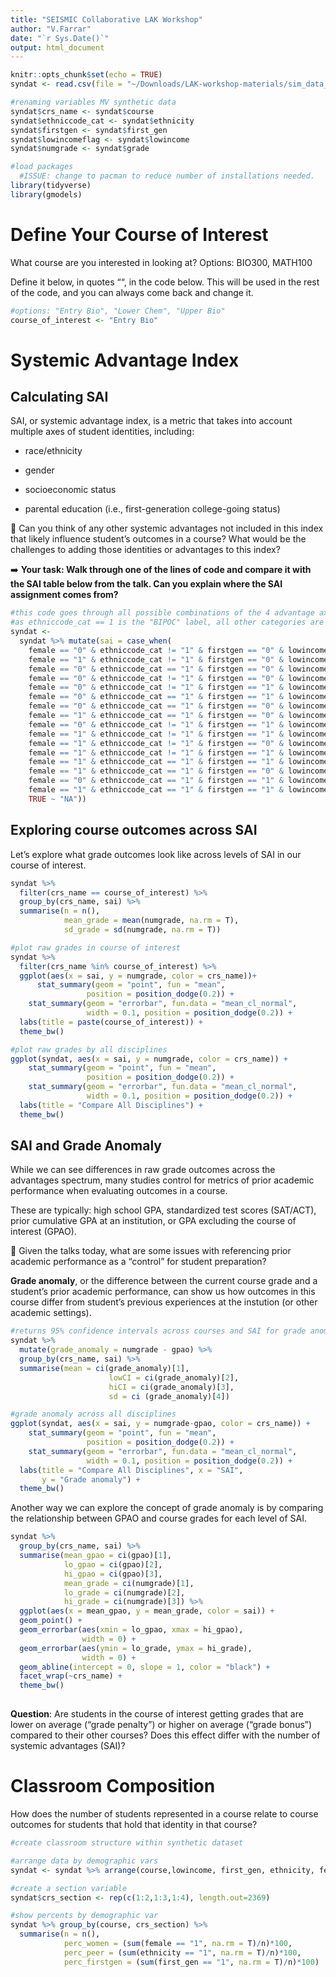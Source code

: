 ```yaml
---
title: "SEISMIC Collaborative LAK Workshop"
author: "V.Farrar"
date: "`r Sys.Date()`"
output: html_document
---
```


```r
knitr::opts_chunk$set(echo = TRUE)
syndat <- read.csv(file = "~/Downloads/LAK-workshop-materials/sim_data_v.2.csv")

#renaming variables MV synthetic data
syndat$crs_name <- syndat$course
syndat$ethniccode_cat <- syndat$ethnicity
syndat$firstgen <- syndat$first_gen
syndat$lowincomeflag <- syndat$lowincome
syndat$numgrade <- syndat$grade

#load packages
  #ISSUE: change to pacman to reduce number of installations needed.
library(tidyverse)
library(gmodels)
```

# Define Your Course of Interest

What course are you interested in looking at? Options: BIO300, MATH100

Define it below, in quotes "", in the code below. This will be used in the rest of the code, and you can always come back and change it.

```r
#options: "Entry Bio", "Lower Chem", "Upper Bio"
course_of_interest <- "Entry Bio"
```

# Systemic Advantage Index

## Calculating SAI

SAI, or systemic advantage index, is a metric that takes into account multiple axes of student identities, including:

-   race/ethnicity

-   gender

-   socioeconomic status

-   parental education (i.e., first-generation college-going status)

💭 Can you think of any other systemic advantages not included in this index that likely influence student's outcomes in a course? What would be the challenges to adding those identities or advantages to this index?

➡️ **Your task: Walk through one of the lines of code and compare it with the SAI table below from the talk. Can you explain where the SAI assignment comes from?**

```r
#this code goes through all possible combinations of the 4 advantage axes and assigns an SAI based on that students' values
#as ethniccode_cat == 1 is the "BIPOC" label, all other categories are considered advantaged 
syndat <-
  syndat %>% mutate(sai = case_when(
    female == "0" & ethniccode_cat != "1" & firstgen == "0" & lowincomeflag == "0"  ~ "4",
    female == "1" & ethniccode_cat != "1" & firstgen == "0" & lowincomeflag == "0"  ~ "3",
    female == "0" & ethniccode_cat == "1" & firstgen == "0" & lowincomeflag == "0"  ~ "3", 
    female == "0" & ethniccode_cat != "1" & firstgen == "0" & lowincomeflag == "1"  ~ "3", 
    female == "0" & ethniccode_cat != "1" & firstgen == "1" & lowincomeflag == "0"  ~ "3", 
    female == "0" & ethniccode_cat == "1" & firstgen == "1" & lowincomeflag == "0"  ~ "2", 
    female == "0" & ethniccode_cat == "1" & firstgen == "0" & lowincomeflag == "1"  ~ "2", 
    female == "1" & ethniccode_cat == "1" & firstgen == "0" & lowincomeflag == "0"  ~ "2", 
    female == "0" & ethniccode_cat != "1" & firstgen == "1" & lowincomeflag == "1"  ~ "2", 
    female == "1" & ethniccode_cat != "1" & firstgen == "1" & lowincomeflag == "0"  ~ "2", 
    female == "1" & ethniccode_cat != "1" & firstgen == "0" & lowincomeflag == "1"  ~ "2", 
    female == "1" & ethniccode_cat != "1" & firstgen == "1" & lowincomeflag == "1"  ~ "1", 
    female == "1" & ethniccode_cat == "1" & firstgen == "1" & lowincomeflag == "0"  ~ "1",
    female == "1" & ethniccode_cat == "1" & firstgen == "0" & lowincomeflag == "1"  ~ "1", 
    female == "0" & ethniccode_cat == "1" & firstgen == "1" & lowincomeflag == "1"  ~ "1",
    female == "1" & ethniccode_cat == "1" & firstgen == "1" & lowincomeflag == "1"  ~ "0",
    TRUE ~ "NA"))
```

## Exploring course outcomes across SAI

Let's explore what grade outcomes look like across levels of SAI in our course of interest.

```r
syndat %>%
  filter(crs_name == course_of_interest) %>%
  group_by(crs_name, sai) %>%
  summarise(n = n(),
            mean_grade = mean(numgrade, na.rm = T),
            sd_grade = sd(numgrade, na.rm = T))
```

```r
#plot raw grades in course of interest
syndat %>%
  filter(crs_name %in% course_of_interest) %>%
  ggplot(aes(x = sai, y = numgrade, color = crs_name))+ 
      stat_summary(geom = "point", fun = "mean", 
                 position = position_dodge(0.2)) + 
    stat_summary(geom = "errorbar", fun.data = "mean_cl_normal", 
                 width = 0.1, position = position_dodge(0.2)) +
  labs(title = paste(course_of_interest)) + 
  theme_bw()

#plot raw grades by all disciplines 
ggplot(syndat, aes(x = sai, y = numgrade, color = crs_name)) + 
    stat_summary(geom = "point", fun = "mean", 
                 position = position_dodge(0.2)) + 
    stat_summary(geom = "errorbar", fun.data = "mean_cl_normal", 
                 width = 0.1, position = position_dodge(0.2)) +
  labs(title = "Compare All Disciplines") +
  theme_bw()
```

## SAI and Grade Anomaly

While we can see differences in raw grade outcomes across the advantages spectrum, many studies control for metrics of prior academic performance when evaluating outcomes in a course.

These are typically: high school GPA, standardized test scores (SAT/ACT), prior cumulative GPA at an institution, or GPA excluding the course of interest (GPAO).

💭 Given the talks today, what are some issues with referencing prior academic performance as a "control" for student preparation?

**Grade anomaly**, or the difference between the current course grade and a student's prior academic performance, can show us how outcomes in this course differ from student's previous experiences at the instution (or other academic settings).

```r
#returns 95% confidence intervals across courses and SAI for grade anomaly
syndat %>% 
  mutate(grade_anomaly = numgrade - gpao) %>%
  group_by(crs_name, sai) %>%
  summarise(mean = ci(grade_anomaly)[1], 
                      lowCI = ci(grade_anomaly)[2],
                      hiCI = ci(grade_anomaly)[3], 
                      sd = ci (grade_anomaly)[4])
```

```r
#grade anomaly across all disciplines
ggplot(syndat, aes(x = sai, y = numgrade-gpao, color = crs_name)) + 
    stat_summary(geom = "point", fun = "mean", 
                 position = position_dodge(0.2)) + 
    stat_summary(geom = "errorbar", fun.data = "mean_cl_normal", 
                 width = 0.1, position = position_dodge(0.2)) +
  labs(title = "Compare All Disciplines", x = "SAI", 
       y = "Grade anomaly") +
  theme_bw()
```

Another way we can explore the concept of grade anomaly is by comparing the relationship between GPAO and course grades for each level of SAI.

```r
syndat %>%
  group_by(crs_name, sai) %>%
  summarise(mean_gpao = ci(gpao)[1], 
            lo_gpao = ci(gpao)[2],
            hi_gpao = ci(gpao)[3], 
            mean_grade = ci(numgrade)[1],
            lo_grade = ci(numgrade)[2],
            hi_grade = ci(numgrade)[3]) %>%
  ggplot(aes(x = mean_gpao, y = mean_grade, color = sai)) +
  geom_point() + 
  geom_errorbar(aes(xmin = lo_gpao, xmax = hi_gpao), 
                width = 0) + 
  geom_errorbar(aes(ymin = lo_grade, ymax = hi_grade), 
                width = 0) + 
  geom_abline(intercept = 0, slope = 1, color = "black") + 
  facet_wrap(~crs_name) +
  theme_bw()
                    
```

**Question**: Are students in the course of interest getting grades that are lower on average ("grade penalty") or higher on average ("grade bonus") compared to their other courses? Does this effect differ with the number of systemic advantages (SAI)?

# Classroom Composition

How does the number of students represented in a course relate to course outcomes for students that hold that identity in that course?

```r
#create classroom structure within synthetic dataset

#arrange data by demographic vars
syndat <- syndat %>% arrange(course,lowincome, first_gen, ethnicity, female)

#create a section variable
syndat$crs_section <- rep(c(1:2,1:3,1:4), length.out=2369)

#show percents by demographic var
syndat %>% group_by(course, crs_section) %>%
  summarise(n = n(),
            perc_women = (sum(female == "1", na.rm = T)/n)*100,
            perc_peer = (sum(ethnicity == "1", na.rm = T)/n)*100,
            perc_firstgen = (sum(first_gen == "1", na.rm = T)/n)*100)

```
